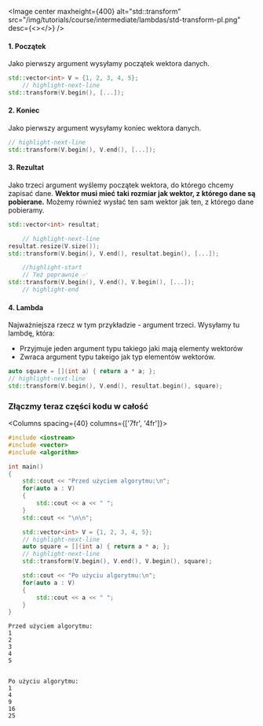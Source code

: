 
<Image center
		maxheight={400}
		alt="std::transform"
		src="/img/tutorials/course/intermediate/lambdas/std-transform-pl.png"
		desc={<></>}
	/>
<br/>

#### 1. Początek
Jako pierwszy argument wysyłamy początek wektora danych.
```cpp
std::vector<int> V = {1, 2, 3, 4, 5};
	// highlight-next-line
std::transform(V.begin(), [...]);
```
#### 2. Koniec
Jako pierwszy argument wysyłamy koniec wektora danych.
```cpp
// highlight-next-line
std::transform(V.begin(), V.end(), [...]);
```
#### 3. Rezultat
Jako trzeci argument wyślemy początek wektora, do którego chcemy zapisać dane. __Wektor musi mieć taki rozmiar jak wektor, z którego dane są pobierane.__ Możemy również wysłać ten sam wektor jak ten, z którego dane pobieramy.
```cpp
std::vector<int> resultat;

	// highlight-next-line
resultat.resize(V.size());
std::transform(V.begin(), V.end(), resultat.begin(), [...]);

	//highlight-start
	// Też poprawnie ✅
std::transform(V.begin(), V.end(), V.begin(), [...]);
	// highlight-end
```

#### 4. Lambda
Najważniejsza rzecz w tym przykładzie - argument trzeci. Wysyłamy tu lambdę, która:
- Przyjmuje jeden argument typu takiego jaki mają elementy wektorów
- Zwraca argument typu takeigo jak typ elementów wektorów.

```cpp
auto square = [](int a) { return a * a; };
// highlight-next-line
std::transform(V.begin(), V.end(), resultat.begin(), square);
```

### Złączmy teraz części kodu w całość

<Columns spacing={40} columns={['7fr', '4fr']}>
<div>

```cpp title="std::transform"
#include <iostream>
#include <vector>
#include <algorithm>

int main()
{
	std::cout << "Przed użyciem algorytmu:\n";
	for(auto a : V)
	{
		std::cout << a << " ";
	}
	std::cout << "\n\n";

	std::vector<int> V = {1, 2, 3, 4, 5};
	// highlight-next-line
	auto square = [](int a) { return a * a; };
	// highlight-next-line
    std::transform(V.begin(), V.end(), V.begin(), square);

	std::cout << "Po użyciu algorytmu:\n";
	for(auto a : V)
	{
		std::cout << a << " ";
	}
}
```

</div>

<div>

```plaintext title="Wynik (konsola)"
Przed użyciem algorytmu:
1
2
3
4
5


Po użyciu algorytmu:
1
4
9
16
25
```

</div>
</Columns>